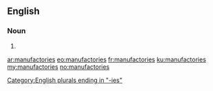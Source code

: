 ==English==

===Noun===
{{head|en|plural}}

# {{plural of|manufactory|lang=en}}

[[Category:English plurals ending in "-ies"]]

[[ar:manufactories]]
[[eo:manufactories]]
[[fr:manufactories]]
[[ku:manufactories]]
[[my:manufactories]]
[[no:manufactories]]